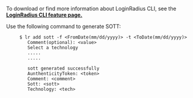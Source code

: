 To download or find more information about LoginRadius CLI, see the **<a href="https://www.loginradius.com/open-source/cli/" target="_blank">LoginRadius CLI feature page.</a>**

Use the following command to generate SOTT:

```shell
     $ lr add sott -f <FromDate(mm/dd/yyyy)> -t <ToDate(mm/dd/yyyy)>
		Comment(optional): <value>
		Select a technology
		.....
		.....

		sott generated successfully
		AunthenticityToken: <token>
		Comment: <comment>
		Sott: <sott>
		Technology: <tech>
```
